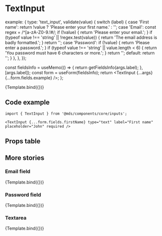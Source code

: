 
<Meta title="Components/core/inputs/TextInput" component={TextInput} />

# TextInput

<Description of={TextInput} />

  example: {
    type: 'text_input',
    validate(value) {
      switch (label) {
        case 'First name':
          return !value ? 'Please enter your first name.' : '';
        case 'Email':
          const regex = /^[a-zA-Z0-9.!#$%&’*+/=?^_`{|}~-]+@[a-zA-Z0-9-]+(?:\.[a-zA-Z0-9-]+)*$/;
          if (!value) {
            return 'Please enter your email.';
          }
          if (typeof value !== 'string' || !regex.test(value)) {
            return 'The email address is badly formatted.';
          }
          return '';
        case 'Password':
          if (!value) {
            return 'Please enter a password.';
          }
          if (typeof value !== 'string' || value.length < 6) {
            return 'You password must have 6 characters or more.';
          }
          return '';
        default:
          return '';
      }
    },
  },
});

  const fieldsInfo = useMemo(() => {
    return getFieldsInfo(args.label);
  }, [args.label]);
  const form = useForm(fieldsInfo);
  return <TextInput {...args} {...form.fields.example} />;
};

<Canvas withToolbar>
  <Story
    name="Text field"
    args={{ type: 'text', label: 'First name', placeholder: 'John', required: true }}
  >
    {Template.bind({})}
  </Story>
</Canvas>

## Code example

```tsx
import { TextInput } from '@mds/components/core/inputs';
```

```tsx
<TextInput {...form.fields.firstName} type="text" label="First name" placeholder="John" required />
```

## Props table

<ArgsTable of={TextInput} />

## More stories

### Email field

<Canvas withToolbar>
  <Story
    name="Email field"
    args={{ type: 'email', label: 'Email', placeholder: 'example@email.com', required: true }}
  >
    {Template.bind({})}
  </Story>
</Canvas>

### Password field

<Canvas withToolbar>
  <Story name="Password field" args={{ type: 'password', label: 'Password', required: true }}>
    {Template.bind({})}
  </Story>
</Canvas>

### Textarea

<Canvas withToolbar>
  <Story
    name="Textarea"
    args={{
      type: 'text',
      label: 'Description',
      placeholder: 'Describe your link page',
      multiline: 3,
    }}
  >
    {Template.bind({})}
  </Story>
</Canvas>
